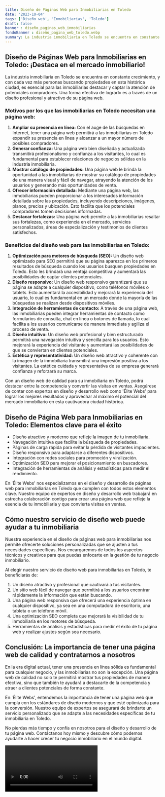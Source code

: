 ```yaml
---
title: Diseño de Páginas Web para Inmobiliarias en Toledo
date: '2023-10-04'
tags: ['Diseño web', 'Inmobiliarias', 'Toledo']
draft: false
banner : diseño_paginas_web_inmobiliarias
fondoBanner : diseño_pagina_web_toledo.webp
summary: La industria inmobiliaria en Toledo se encuentra en constante crecimiento, y con cada vez más personas buscando propiedades en esta histórica ciudad, es esencial para las inmobiliarias destacar y captar la atención de potenciales compradores. Una forma efectiva de lograrlo es a través de un diseño profesional y atractivo de su página web.
---
```


## Diseño de Páginas Web para Inmobiliarias en Toledo: ¡Destaca en el mercado inmobiliario!

La industria inmobiliaria en Toledo se encuentra en constante crecimiento, y con cada vez más personas buscando propiedades en esta histórica ciudad, es esencial para las inmobiliarias destacar y captar la atención de potenciales compradores. Una forma efectiva de lograrlo es a través de un diseño profesional y atractivo de su página web.

### Motivos por los que las inmobiliarias en Toledo necesitan una página web:

1. **Ampliar su presencia en línea:** Con el auge de las búsquedas en Internet, tener una página web permitirá a las inmobiliarias en Toledo expandir su presencia en línea y alcanzar a un mayor número de posibles compradores.
2. **Generar confianza:** Una página web bien diseñada y actualizada transmitirá profesionalismo y confianza a los visitantes, lo cual es fundamental para establecer relaciones de negocios sólidas en la industria inmobiliaria.
3. **Mostrar catálogo de propiedades:** Una página web le brinda la oportunidad a las inmobiliarias de mostrar su catálogo de propiedades de una manera visual y fácil de navegar, atrayendo la atención de los usuarios y generando más oportunidades de venta.
4. **Ofrecer información detallada:** Mediante una página web, las inmobiliarias pueden proporcionar a los interesados información detallada sobre las propiedades, incluyendo descripciones, imágenes, planos, precios y ubicación. Esto facilita que los potenciales compradores tomen decisiones informadas.
5. **Destacar fortalezas:** Una página web permite a las inmobiliarias resaltar sus fortalezas, como experiencia en el mercado, servicios personalizados, áreas de especialización y testimonios de clientes satisfechos.

### Beneficios del diseño web para las inmobiliarias en Toledo:

1. **Optimización para motores de búsqueda (SEO):** Un diseño web optimizado para SEO permitirá que su página aparezca en los primeros resultados de búsqueda cuando los usuarios busquen propiedades en Toledo. Esto les brindará una ventaja competitiva y aumentará las posibilidades de captar clientes potenciales.
2. **Diseño responsivo:** Un diseño web responsivo garantizará que su página se adapte a cualquier dispositivo, como teléfonos móviles o tablets. Esto aumentará la accesibilidad y mejorará la experiencia del usuario, lo cual es fundamental en un mercado donde la mayoría de las búsquedas se realizan desde dispositivos móviles.
3. **Integración de herramientas de contacto:** A través de una página web, las inmobiliarias pueden integrar herramientas de contacto como formularios de consulta, chat en línea o botones de llamada, lo cual facilita a los usuarios comunicarse de manera inmediata y agiliza el proceso de venta.
4. **Diseño intuitivo:** Un diseño web profesional y bien estructurado permitirá una navegación intuitiva y sencilla para los usuarios. Esto mejorará la experiencia del visitante y aumentará las posibilidades de que se conviertan en clientes potenciales.
5. **Estética y representatividad:** Un diseño web atractivo y coherente con la imagen de la inmobiliaria transmitirá una impresión positiva a los visitantes. La estética cuidada y representativa de su empresa generará confianza y reforzará su marca.

Con un diseño web de calidad para su inmobiliaria en Toledo, podrá destacar entre la competencia y convertir las visitas en ventas. Asegúrese de contar con expertos en diseño y desarrollo web como 'Élite Webs' para lograr los mejores resultados y aprovechar al máximo el potencial del mercado inmobiliario en esta cautivadora ciudad histórica.

<GifSeo />

<Cta />

## Diseño de Página Web para Inmobiliarias en Toledo: Elementos clave para el éxito

- Diseño atractivo y moderno que refleje la imagen de tu inmobiliaria.
- Navegación intuitiva que facilite la búsqueda de propiedades.
- Páginas de carga rápida para evitar la pérdida de visitantes impacientes.
- Diseño responsivo para adaptarse a diferentes dispositivos.
- Integración con redes sociales para promoción y viralización.
- Optimización SEO para mejorar el posicionamiento en buscadores.
- Integración de herramientas de análisis y estadísticas para medir el rendimiento.

En 'Élite Webs' nos especializamos en el diseño y desarrollo de páginas web para inmobiliarias en Toledo que cumplen con todos estos elementos clave. Nuestro equipo de expertos en diseño y desarrollo web trabajará en estrecha colaboración contigo para crear una página web que refleje la esencia de tu inmobiliaria y que convierta visitas en ventas.

## Cómo nuestro servicio de diseño web puede ayudar a tu inmobiliaria

Nuestra experiencia en el diseño de páginas web para inmobiliarias nos permite ofrecerte soluciones personalizadas que se ajusten a tus necesidades específicas. Nos encargaremos de todos los aspectos técnicos y creativos para que puedas enfocarte en la gestión de tu negocio inmobiliario.

Al elegir nuestro servicio de diseño web para inmobiliarias en Toledo, te beneficiarás de:

1. Un diseño atractivo y profesional que cautivará a tus visitantes.
2. Un sitio web fácil de navegar que permitirá a los usuarios encontrar rápidamente la información que están buscando.
3. Una página web responsiva que ofrecerá una experiencia óptima en cualquier dispositivo, ya sea en una computadora de escritorio, una tableta o un teléfono móvil.
4. Una optimización SEO completa que mejorará la visibilidad de tu inmobiliaria en los motores de búsqueda.
5. Herramientas de análisis y estadísticas para medir el éxito de tu página web y realizar ajustes según sea necesario.

## Conclusión: La importancia de tener una página web de calidad y contratarnos a nosotros

En la era digital actual, tener una presencia en línea sólida es fundamental para cualquier negocio, y las inmobiliarias no son la excepción. Una página web de calidad no solo te permitirá mostrar tus propiedades de manera efectiva, sino que también te ayudará a destacarte de la competencia y atraer a clientes potenciales de forma constante.

En 'Élite Webs', entendemos la importancia de tener una página web que cumpla con los estándares de diseño modernos y que esté optimizada para la conversión. Nuestro equipo de expertos se asegurará de brindarte un servicio personalizado que se adapte a las necesidades específicas de tu inmobiliaria en Toledo.

No pierdas más tiempo y confía en nosotros para el diseño y desarrollo de tu página web. Contáctanos hoy mismo y descubre cómo podemos ayudarte a hacer crecer tu negocio inmobiliario en el mundo digital.

<Video />

<CtaBot job='Inmobiliarias' city='Toledo'/>

<Gmaps query='Toledo+españa+maps' />